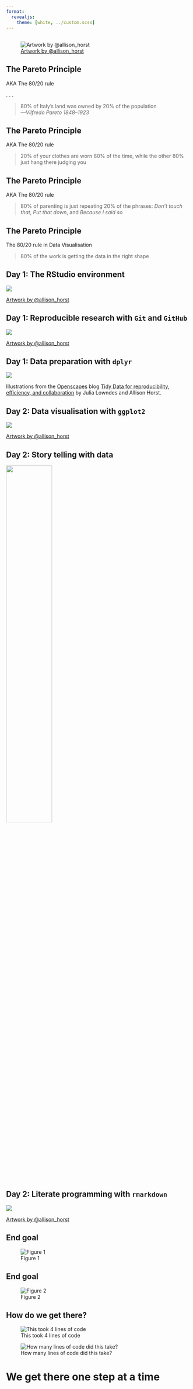 ```yaml
---
format: 
  revealjs:
    theme: [white, ../custom.scss]
---
```


## {background-image="../images/hot-air-balloon.png" background-size="contain"}

## {background-image="../images/the-bfg.webp" background-size="contain"}

## {.center-slide}

![[Artwork by @allison_horst](https://twitter.com/allison_horst)
](../images/horst/r-at-first-i-was-like.png)

## The Pareto Principle

AKA The 80/20 rule

. . . 

>80% of Italy's land was owned by 20% of the population 
><br>
>_---Vilfredo Pareto 1848--1923_


## The Pareto Principle

AKA The 80/20 rule

>20% of your clothes are worn 80% of the time, while the other 80% just hang there judging you

## The Pareto Principle

AKA The 80/20 rule

>80% of parenting is just repeating 20% of the phrases: _Don’t touch that_, _Put that down_, and _Because I said so_


## The Pareto Principle

The 80/20 rule in Data Visualisation

>80% of the work is getting the data in the right shape


## {background-video="../images/slippers.M4V" background-size="contain"}


## Day 1: The RStudio environment

::: {.center-image}
![](../images/horst/rproject-skater.png)

[Artwork by @allison_horst](https://twitter.com/allison_horst)

:::


## Day 1: Reproducible research with `Git` and `GitHub`

::: {.center-image}
![](../images/horst/git-commit.png)

[Artwork by @allison_horst](https://twitter.com/allison_horst)

:::


## Day 1: Data preparation with `dplyr`

::: {.center-image}
![](../images/horst/tidy-data-friends.jpg)

Illustrations from the [Openscapes](https://www.openscapes.org/) blog [Tidy Data for reproducibility, efficiency, and collaboration](https://www.openscapes.org/blog/2020/10/12/tidy-data/) by Julia Lowndes and Allison Horst.

:::


## Day 2: Data visualisation with `ggplot2`

::: {.center-image}

![](../images/horst/ggplot2-data-masterpiece.png)

[Artwork by @allison_horst](https://twitter.com/allison_horst)

:::


## Day 2: Story telling with data

::: {.center-image}
![](../images/story-image.jpg){width=50%}
:::


## Day 2: Literate programming with `rmarkdown`

::: {.center-image}
![](../images/horst/rmarkdown-band.png)

[Artwork by @allison_horst](https://twitter.com/allison_horst)

:::

## End goal

![Figure 1](../images/self-assessed-health.png){align='center'}

## End goal

![Figure 2](../images/chronic-conditions-2001-2022.png){align='center'}

## How do we get there?

:::: {.column-page-inset}

::: {layout-ncol=2}

![This took 4 lines of code](../images/figure1-baseplot.png)

![How many lines of code did this take?](../images/self-assessed-health.png)
:::

::::

# We get there one step at a time

## {background-video="../images/figure1-step-by-step.mp4" background-size="contain"}


